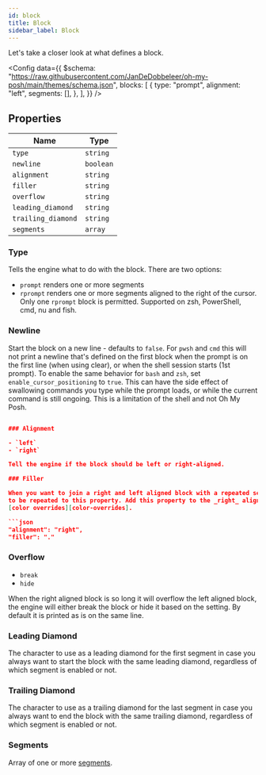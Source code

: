 ```yaml
---
id: block
title: Block
sidebar_label: Block
---
```


Let's take a closer look at what defines a block.


<Config
  data={{
    $schema:
      "https://raw.githubusercontent.com/JanDeDobbeleer/oh-my-posh/main/themes/schema.json",
    blocks: [
      {
        type: "prompt",
        alignment: "left",
        segments: [],
      },
    ],
  }}
/>

## Properties

| Name               | Type      |
| ------------------ | --------- |
| `type`             | `string`  |
| `newline`          | `boolean` |
| `alignment`        | `string`  |
| `filler`           | `string`  |
| `overflow`         | `string`  |
| `leading_diamond`  | `string`  |
| `trailing_diamond` | `string`  |
| `segments`         | `array`   |

### Type

Tells the engine what to do with the block. There are two options:

- `prompt` renders one or more segments
- `rprompt` renders one or more segments aligned to the right of the cursor. Only one `rprompt` block is permitted.
  Supported on zsh, PowerShell, cmd, nu and fish.

### Newline

Start the block on a new line - defaults to `false`. For `pwsh` and `cmd` this will not print a newline
that's defined on the first block when the prompt is on the first line (when using clear), or when the shell session
starts (1st prompt). To enable the same behavior for `bash` and `zsh`, set `enable_cursor_positioning` to `true`.
This can have the side effect of swallowing commands you type while the prompt loads, or while the current
command is still ongoing. This is a limitation of the shell and not Oh My Posh.

```json

### Alignment

- `left`
- `right`

Tell the engine if the block should be left or right-aligned.

### Filler

When you want to join a right and left aligned block with a repeated set of characters, add the character(s)
to be repeated to this property. Add this property to the _right_ aligned block. This supports the use of
[color overrides][color-overrides].

```json
"alignment": "right",
"filler": "."
```

### Overflow

- `break`
- `hide`

When the right aligned block is so long it will overflow the left aligned block, the engine will either
break the block or hide it based on the setting. By default it is printed as is on the same line.

### Leading Diamond

The character to use as a leading diamond for the first segment in case you always want to start the block
with the same leading diamond, regardless of which segment is enabled or not.

### Trailing Diamond

The character to use as a trailing diamond for the last segment in case you always want to end the block
with the same trailing diamond, regardless of which segment is enabled or not.

### Segments

Array of one or more [segments][segment].

[color-overrides]: /docs/configuration/colors#color-overrides
[segment]: segment.mdx
